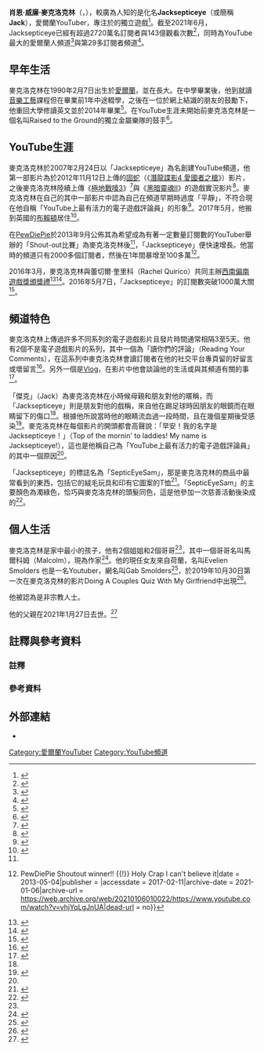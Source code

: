 {{NoteTA
| G1=Games
| 1=zh-tw:麥克洛克林;zh-hk:麥洛林;
}}
{{Infobox YouTube personality
| name         = Jacksepticeye
| image        = File:Jacksepticeye by Gage Skidmore.jpg
| image_size   = 225px
| caption      = Jacksepticeye在2018年{{link-en|PAX|PAX (event)|PAX West}}中
| birth_name   = Seán William McLoughlin
| birth_date   = {{Birth date and age|1990|2|7|df=yes}}
| birth_place  = {{IRL}}[[奧法利郡|奧法利郡]]{{link-en|科洛格罕|Cloghan, County Offaly}}
| nationality  = {{IRE}}
| residence    = {{GBR}}[[東薩塞克斯郡|東薩塞克斯郡]][[布賴頓|布賴頓]]
| occupation   = YouTuber
| website      = 
| pseudonym    = Jacksepticeye
| channel_name = Jacksepticeye
| years_active = 2012–現在
| genre        = {{link-en|Let's Play|Let's Play (video gaming)}}、[[喜劇|喜劇]]、[[VLOG|Vlog]]
| subscribers = 2720萬
| subscriber_date = 30-6-2021
| views = 143億
| view_date = 30-6-2021
| network = Revelmode（{{link-en|Maker Studios|Maker Studios}}）<ref>{{cite web|url=http://mashable.com/2016/01/13/pewdiepie-maker-studios/#FAXZ6Z1eX5qR|title=PewDiePie, Maker Studios launch new network, Revelmode|author=Saba Hamedy|date=13 January 2016|work=Mashable|accessdate=2017-02-16|archive-date=2020-11-08|archive-url=https://web.archive.org/web/20201108113324/https://mashable.com/2016/01/13/pewdiepie-maker-studios/#FAXZ6Z1eX5qR|dead-url=no}}</ref>
| associated_acts = [[Markiplier|Markiplier]]、[[PewDiePie|PewDiePie]]、Matthias、Cryaotic、[[丹·豪爾|丹·豪爾]]、[[菲爾·萊斯特|菲爾·萊斯特]]
| silver_button = yes
| gold_button = yes
| diamond_button  = yes
| silver_year = 2013
| gold_year = 2014
| diamond_year = 2016
| stats_update = 2017年2月
| alma_mater   = 
}}
'''肖恩·威廉·麥克洛克林'''（{{lang-en|Seán William McLoughlin}}，{{bd|1990年|2月7日}}），較廣為人知的是化名'''Jacksepticeye'''（或簡稱'''Jack'''），愛爾蘭YouTuber，專注於{{link-en|Let's Play|Let's Play (video gaming)}}的獨立遊戲<ref>{{cite web | url = http://www.irishexaminer.com/ireland/top-irish-youtuber-details-rise-to-stardom-313859.html | title = Top Irish YouTuber details rise to stardom | last = Ó Fátharta | first = Conall | date = 21 February 2015 | website = [[Irish_Examiner|Irish Examiner]] | accessdate = 11 December 2015 | archive-date = 2017-09-12 | archive-url = https://web.archive.org/web/20170912005924/http://www.irishexaminer.com/ireland/top-irish-youtuber-details-rise-to-stardom-313859.html | dead-url = no }}</ref>。截至2021年6月，Jacksepticeye已經有超過2720萬名訂閱者與143億觀看次數<ref>{{Cite web|url=https://www.youtube.com/user/jacksepticeye/about|title=Jacksepticeye|website=YouTube|access-date=2016-10-22|archive-date=2020-06-10|archive-url=https://web.archive.org/web/20200610064318/https://www.youtube.com/user/jacksepticeye/about|dead-url=no}}</ref>，同時為YouTube最大的愛爾蘭人頻道<ref>{{cite web|url=http://vidstatsx.com/youtube-top-100-most-subscribed-ireland-ie-channels|title=YouTube Top 100 Most Subscribed Ireland Channels List - Top by Subscribers|publisher=|accessdate=March 1, 2016|archive-url=https://web.archive.org/web/20170216195644/http://vidstatsx.com/youtube-top-100-most-subscribed-ireland-ie-channels|archive-date=2017-02-16|dead-url=yes}}</ref>與第29多訂閱者頻道<ref>{{cite web|url=https://watchin.today/charts/channel/top|title=Most Subscribed YouTube Channels|work=watchin.today|accessdate=2019-04-12|archive-url=https://web.archive.org/web/20190417075810/https://watchin.today/charts/channel/top|archive-date=2019-04-17|dead-url=yes}}</ref>。

== 早年生活 ==
麥克洛克林在1990年2月7日出生於[[愛爾蘭|愛爾蘭]]{{link-en|科洛格罕|Cloghan, County Offaly}}，並在{{link-en|巴里坎伯|Ballycumber}}長大。在中學畢業後，他到{{link-en|阿斯隆理工學院|Athlone Institute of Technology}}就讀[[音樂工藝|音樂工藝]]課程但在畢業前1年中途輟學，之後在一位於網上結識的朋友的鼓勵下，他重回大學修讀英文並於2014年畢業<ref name="biography">{{cite video|url=https://www.youtube.com/watch?v=yH1oVW2lX8w|title=DRAW MY LIFE - JACKSEPTICEYE - 1,000,000 Subscriber Special|publisher={{youtube|u=jacksepticeye|jacksepticeye}}|date=2013-05-04|accessdate=2017-02-11|archive-date=2020-11-20|archive-url=https://web.archive.org/web/20201120141631/https://www.youtube.com/watch?v=yH1oVW2lX8w|dead-url=no}}</ref>。在YouTube生涯未開始前麥克洛克林是一個名叫Raised to the Ground的獨立金屬樂隊的鼓手<ref>{{Cite web|url = https://www.youtube.com/watch?v=rflnU3tDRH4|title = Raised to the Ground - Risen from the Ashes|date = 2009-05-02|accessdate = 2017-02-11|website = Youtube|publisher = {{youtube|u=birr22027|birr22027}}|last = |first = |archive-date = 2020-12-12|archive-url = https://web.archive.org/web/20201212204658/https://www.youtube.com/watch?v=rflnU3tDRH4|dead-url = no}}</ref>。

== YouTube生涯 ==
麥克洛克林於2007年2月24日以「Jacksepticeye」為名創建YouTube頻道，他第一部影片為於2012年11月12日上傳的[[固蛇|固蛇]]（《[[潛龍諜影4_愛國者之槍|潛龍諜影4 愛國者之槍]]》）影片，之後麥克洛克林陸續上傳《[[極地戰嚎3|極地戰嚎3]]》<ref>{{Cite web|url = https://www.youtube.com/watch?v=plgrGptItvQ&t=70s|title = Far Cry 3 - Stealth camp gameplay|date = 2012-11-29|accessdate = 2017-02-09|website = Youtube|publisher = {{youtube|u=jacksepticeye|jacksepticeye}}|last = |first = |archive-date = 2017-02-17|archive-url = https://web.archive.org/web/20170217004634/https://www.youtube.com/watch?v=plgrGptItvQ&t=70s|dead-url = no}}</ref>與《[[黑暗靈魂II|黑暗靈魂II]]》的遊戲實況影片<ref>{{Cite web|url = https://www.youtube.com/watch?v=SJD2oIg0EE0|title = Dark Souls PC - Baptism of Fire (Gameplay walkthrough Part 1)|date = 2012-12-23|accessdate = 2017-02-09|website = Youtube|publisher = {{youtube|u=jacksepticeye|jacksepticeye}}|last = |first = |archive-date = 2017-12-13|archive-url = https://web.archive.org/web/20171213055118/https://www.youtube.com/watch?v=SJD2oIg0EE0|dead-url = no}}</ref>。麥克洛克林在自己的其中一部影片中認為自己在頻道早期時過度「平靜」，不符合現在他自稱「YouTube上最有活力的電子遊戲評論員」的形象<ref name="Carmful">{{cite web | url = http://www.huffingtonpost.com/2015/02/05/youtube-stars-money_n_6549906.html | title = YouTube Stars' Huge Earnings Will Make You Question All Your Life Choices | last = Beres | first = Damon | date = 5 February 2015 | website = [[The_Huffington_Post|The Huffington Post]] | publisher = [[AOL_Tech|AOL Tech]] | accessdate = 11 December 2015 | archive-date = 2018-12-20 | archive-url = https://web.archive.org/web/20181220011840/https://www.huffingtonpost.com/2015/02/05/youtube-stars-money_n_6549906.html | dead-url = no }}</ref>。2017年5月，他搬到英國的[[布賴頓|布賴頓]]居住<ref>{{Cite web|url=https://youtube.com/watch?v=en5yl5gjTe8|title=I Moved|last=|first=|date=|website=Youtube|archive-url=https://web.archive.org/web/20171212053759/https://www.youtube.com/watch?v=en5yl5gjTe8|archive-date=2017-12-12|dead-url=no|access-date=7 June 2017}}</ref>。

在[[PewDiePie|PewDiePie]]於2013年9月公佈其為希望成為有著一定數量訂閱數的YouTuber舉辦的「Shout-out比賽」為麥克洛克林後<ref name="Shoutout"/>，「Jacksepticeye」便快速增長。他當時的頻道只有2000多個訂閱者，然後在1年間暴增至100多萬<ref name="Shoutout">{{Cite web|url = https://www.youtube.com/watch?v=vhjYqLgJnUA|title = VLOG {{!}} PewDiePie Shoutout winner!! {{!}} Holy Crap I can't believe it|date = 2013-05-04|publisher = {{youtube|u=jacksepticeye|jacksepticeye}}|accessdate = 2017-02-11|archive-date = 2021-01-06|archive-url = https://web.archive.org/web/20210106010022/https://www.youtube.com/watch?v=vhjYqLgJnUA|dead-url = no}}</ref>。

2016年3月，麥克洛克林與蕾切爾·奎里科（Rachel Quirico）共同主辦[[西南偏南|西南偏南遊戲獎頒獎禮]]<ref>{{Citation|last={{youtube|u=jacksepticeye|jacksepticeye}}|title=I Hosted An Awards Show!|date=22 March 2016|url=https://www.youtube.com/watch?v=XD1R2LpxDdg|accessdate=23 March 2016|archive-date=2020-11-21|archive-url=https://web.archive.org/web/20201121200547/https://www.youtube.com/watch?v=XD1R2LpxDdg|dead-url=no}}</ref><ref name="SXSW">{{cite web |url=http://www.sxsw.com/gaming |title=SXSW Gaming |archive-url=https://web.archive.org/web/20160220092529/http://www.sxsw.com/gaming |archive-date=2016-02-20 |publisher=[[西南偏南|South by Southwest]] |access-date=20 February 2016 |deadurl=yes }}</ref>。2016年5月7日，「Jacksepticeye」的訂閱數突破1000萬大關<ref>{{Cite web|url = https://www.youtube.com/watch?v=Eqelr4DvUUk|title = 10,000,000 SUBSCRIBERS!|date = 2016-05-07|accessdate = 2017-02-11|website = Youtube|publisher = {{youtube|u=jacksepticeye|jacksepticeye}}|last = |first = |archive-date = 2021-01-01|archive-url = https://web.archive.org/web/20210101105810/https://www.youtube.com/watch?v=Eqelr4DvUUk|dead-url = no}}</ref>。

== 頻道特色 ==
麥克洛克林上傳過許多不同系列的電子遊戲影片且發片時間通常相隔3至5天。他有2個不是電子遊戲影片的系列，其中一個為「讀你們的評論」（Reading Your Comments），在這系列中麥克洛克林會讀訂閱者在他的社交平台專頁留的好留言或壞留言<ref>{{cite web | url = https://www.youtube.com/playlist?list=PLMBYlcH3smRwkt7630CzaDNQTmDTxe1Gk | title = Reading Your Comments | author = {{youtube|u=jacksepticeye|jacksepticeye}} | website = YouTube | publisher = [[Google|Google]] | accessdate = 11 December 2015 | archive-date = 2018-09-29 | archive-url = https://web.archive.org/web/20180929094139/https://www.youtube.com/playlist?list=PLMBYlcH3smRwkt7630CzaDNQTmDTxe1Gk | dead-url = no }}</ref>。另外一個是[[影像網誌|Vlog]]，在影片中他會談論他的生活或與其頻道有關的事<ref>{{cite web | url = https://www.youtube.com/playlist?list=PLMBYlcH3smRy1U2-VNhsxBmhqF7lptS47 | title = Vlogs | author = {{youtube|u=jacksepticeye|jacksepticeye}} | website = YouTube | publisher = [[Google|Google]] | accessdate = 11 December 2015 | archive-date = 2018-09-29 | archive-url = https://web.archive.org/web/20180929094129/https://www.youtube.com/playlist?list=PLMBYlcH3smRy1U2-VNhsxBmhqF7lptS47 | dead-url = no }}</ref>。

「傑克」（Jack）為麥克洛克林在小時候母親和朋友對他的暱稱，而「Jacksepticeye」則是朋友對他的戲稱{{註|Septic有「腐爛」、「腐敗」的意思}}，來自他在踢足球時因朋友的眼鏡而在眼睛留下的傷口<ref name="Nickname"/>。根據他所說當時他的眼睛流血過一段時間，且在幾個星期後受感染<ref name="Nickname">{{cite web|url=https://www.youtube.com/watch?v=PUiGr-3GhH4|title=Vlog - READING YOUR COMMENTS #11: ORIGIN OF MY NAME|accessdate=13 December 2015|publisher={{youtube|u=jacksepticeye|jacksepticeye}}|website=YouTube|archive-date=2021-02-02|archive-url=https://web.archive.org/web/20210202181945/https://www.youtube.com/watch?v=PUiGr-3GhH4|dead-url=no}}</ref>。麥克洛克林在每個影片的開頭都會高聲說：「早安！我的名字是Jacksepticeye！」（Top of the mornin' to laddies! My name is Jacksepticeye!），這也是他稱自己為「YouTube上最有活力的電子遊戲評論員」的其中一個原因<ref name="Carmful"/>。

「Jacksepticeye」的標誌名為「SepticEyeSam」，那是麥克洛克林的商品中最常看到的東西，包括它的絨毛玩具和印有它圖案的T恤<ref>{{Citation|last=jacksepticeye|title=Jacksepticeye official merchandise|url=http://jacksepticeye.fanfiber.com/|accessdate=16 February 2016|archive-url=https://web.archive.org/web/20170101231804/http://jacksepticeye.fanfiber.com/|archive-date=2017-01-01|dead-url=yes}}</ref>。「SepticEyeSam」的主要顏色為濁綠色，恰巧與麥克洛克林的頭髮同色，這是他參加一次慈善活動後染成的<ref>{{Citation|last=jacksepticeye|title=I DYED MY HAIR GREEN!|date=11 September 2015|publisher={{youtube|u=jacksepticeye|jacksepticeye}}|url=https://m.youtube.com/watch?v=67YywvImRJ0|accessdate=17 December 2016|archive-date=2019-10-17|archive-url=https://web.archive.org/web/20191017185754/https://www.youtube.com/watch?v=67YywvImRJ0&app=desktop|dead-url=no}}</ref>。

== 個人生活 ==
麥克洛克林是家中最小的孩子，他有2個姐姐和2個哥哥<ref name="biography"/>，其中一個哥哥名叫馬爾科姆（Malcolm），現為作家<ref>{{cite web|url=https://twitter.com/Jack_Septic_Eye/status/688389390347956224|title=jacksepticeye in Twitter: "Having dinner with family all together for the first time in a long time!! w/@malcolmwriter #feelsgoodman"|accessdate=24 January 2016|website=[[Twitter|Twitter]]|archive-date=2016-03-24|archive-url=https://web.archive.org/web/20160324050219/https://twitter.com/Jack_Septic_Eye/status/688389390347956224|dead-url=no}}</ref>。他的現任女友來自荷蘭，名叫Evelien Smolders 也是一名Youtuber，網名叫Gab Smolders<ref name>{{cite web|url=https://www.youtube.com/channel/UCYLHs-NR2le96KKqXofUOXg|title=Gab Smolders|website=Youtube|date=17 May 2020|accessdate=2020-05-17|archive-date=2020-12-31|archive-url=https://web.archive.org/web/20201231234025/https://www.youtube.com/channel/UCYLHs-NR2le96KKqXofUOXg|dead-url=no}}</ref>，於2019年10月30日第一次在麥克洛克林的影片Doing A Couples Quiz With My Girlfriend中出現<ref name>{{cite video|url=https://www.youtube.com/watch?v=yM8SM66G7g0|title=Doing A Couples Quiz With My Girlfriend|date=17 May 2020|access-date=2020-05-17|archive-date=2021-01-06|archive-url=https://web.archive.org/web/20210106205811/https://www.youtube.com/watch?v=yM8SM66G7g0|dead-url=no}}</ref>。

他被認為是非宗教人士。

他的父親在2021年1月27日去世。<ref>{{Cite web |url = https://twitter.com/Jack_Septic_Eye/status/1354547868833607680 |title = My father passed away today. I wont be doing anything for a while. Please respect me and my family's privacy during this time |date = 2021-01-28 |publisher = Twitter |language = en |access-date = 2021-02-12 |archive-date = 2021-04-28 |archive-url = https://web.archive.org/web/20210428061658/https://twitter.com/jack_septic_eye/status/1354547868833607680 }}</ref>

== 註釋與參考資料 ==
=== 註釋 ===
<references group="註" />

=== 參考資料 ===
{{Reflist|2}}

== 外部連結 ==
* {{YouTube|u=jacksepticeye}}

[[Category:愛爾蘭YouTuber|Category:愛爾蘭YouTuber]]
[[Category:YouTube頻道|Category:YouTube頻道]]